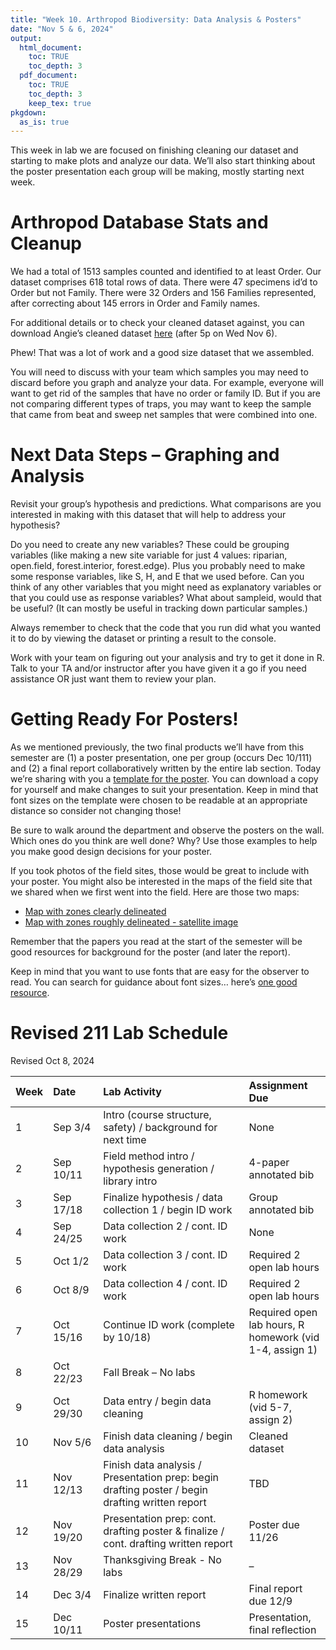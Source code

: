 ```yaml
---
title: "Week 10. Arthropod Biodiversity: Data Analysis & Posters"
date: "Nov 5 & 6, 2024"
output: 
  html_document:
    toc: TRUE
    toc_depth: 3
  pdf_document:
    toc: TRUE
    toc_depth: 3
    keep_tex: true
pkgdown:
  as_is: true
---
```

This week in lab we are focused on finishing cleaning our dataset and starting to make plots and analyze our data. We'll also start thinking about the poster presentation each group will be making, mostly starting next week.

# Arthropod Database Stats and Cleanup

We had a total of 1513 samples counted and identified to at least Order. Our dataset comprises 618 total rows of data. There were 47 specimens id'd to Order but not Family. There were 32 Orders and 156 Families represented, after correcting about 145 errors in Order and Family names. 

For additional details or to check your cleaned dataset against, you can download Angie's cleaned dataset [here](https://drive.google.com/file/d/19dZeDDTy5KHCDA6_jcajipbjfEpGzVYF/view?usp=drive_link) (after 5p on Wed Nov 6).

Phew! That was a lot of work and a good size dataset that we assembled.

You will need to discuss with your team which samples you may need to discard before you graph and analyze your data. For example, everyone will want to get rid of the samples that have no order or family ID. But if you are not comparing different types of traps, you may want to keep the sample that came from beat and sweep net samples that were combined into one.

# Next Data Steps -- Graphing and Analysis  

Revisit your group's hypothesis and predictions. What comparisons are you interested in making with this dataset that will help to address your hypothesis?

Do you need to create any new variables? These could be grouping variables (like making a new site variable for just 4 values: riparian, open.field, forest.interior, forest.edge). Plus you probably need to make some response variables, like S, H, and E that we used before. Can you think of any other variables that you might need as explanatory variables or that you could use as response variables? What about sampleid, would that be useful? (It can mostly be useful in tracking down particular samples.)

Always remember to check that the code that you run did what you wanted it to do by viewing the dataset or printing a result to the console.

Work with your team on figuring out your analysis and try to get it done in R. Talk to your TA and/or instructor after you have given it a go if you need assistance OR just want them to review your plan.

# Getting Ready For Posters!

As we mentioned previously, the two final products we'll have from this semester are (1) a poster presentation, one per group (occurs Dec 10/111) and (2) a final report collaboratively written by the entire lab section. 
Today we're sharing with you a [template for the poster](https://docs.google.com/presentation/d/1YDqIf1smF_hxcFGkc0tGqOuUXkX5RqCW/edit?usp=drive_link&ouid=107508568211857334485&rtpof=true&sd=true). You can download a copy for yourself and make changes to suit your presentation. Keep in mind that font sizes on the template were chosen to be readable at an appropriate distance so consider not changing those!

Be sure to walk around the department and observe the posters on the wall. Which ones do you think are well done? Why? Use those examples to help you make good design decisions for your poster.

If you took photos of the field sites, those would be great to include with your poster. You might also be interested in the maps of the field site that we shared when we first went into the field. Here are those two maps:

* [Map with zones clearly delineated](https://drive.google.com/file/d/1szE_Q9TAmCqW_o_CduEGerk2jYzmHxXc/view?usp=drive_link)
* [Map with zones roughly delineated - satellite image](https://drive.google.com/file/d/1ojLTeRK-fSJgiMQUZ-Tk_nIhZULAcSXv/view?usp=drive_link)

Remember that the papers you read at the start of the semester will be good resources for background for the poster (and later the report). 

Keep in mind that you want to use fonts that are easy for the observer to read. You can search for guidance about font sizes... here's [one good resource](https://urc.ucdavis.edu/sites/g/files/dgvnsk3561/files/inline-files/General%20Poster%20Design%20Principles%20-%20Handout.pdf).

# Revised 211 Lab Schedule
Revised Oct 8, 2024

| Week | Date | Lab Activity | Assignment Due |
| :--- | :------ | :------------------- | :---------- |
| 1 | Sep 3/4 | Intro (course structure, safety) / background for next time | None |
| 2 | Sep 10/11 | Field method intro / hypothesis generation / library intro | 4-paper annotated bib | 
| 3 | Sep 17/18 | Finalize hypothesis / data collection 1 / begin ID work | Group annotated bib | 
| 4 | Sep 24/25 | Data collection 2 / cont. ID work | None | 
| 5 | Oct 1/2 | Data collection 3 / cont. ID work | Required 2 open lab hours |
| 6 | Oct 8/9 | Data collection 4 / cont. ID work | Required 2 open lab hours |
| 7 | Oct 15/16 | Continue ID work (complete by 10/18) | Required open lab hours, R homework (vid 1-4, assign 1) |
| 8 | Oct 22/23 | Fall Break -- No labs | | 
| 9 | Oct 29/30 | Data entry / begin data cleaning | R homework (vid 5-7, assign 2) |
| 10 | Nov 5/6 | Finish data cleaning / begin data analysis | Cleaned dataset |
| 11 | Nov 12/13 | Finish data analysis / Presentation prep: begin drafting poster / begin drafting written report | TBD |
|12| Nov 19/20 | Presentation prep: cont. drafting poster & finalize / cont. drafting written report | Poster due 11/26 |
| 13 | Nov 28/29 | Thanksgiving Break - No labs | -- |
| 14| Dec 3/4 | Finalize written report | Final report due 12/9 | 
| 15 | Dec 10/11 | Poster presentations | Presentation, final reflection | 





